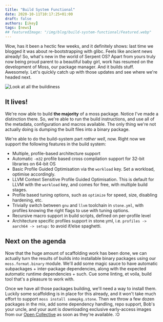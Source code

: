 ```yaml
---
title: "Build System Functional"
date: 2020-10-11T10:17:25+01:00
draft: false
authors: [ikey]
tags: [news]
## featuredImage: "/img/blog/build-system-functional/Featured.webp"
---
```


Wow, has it been a hectic few weeks, and it definitely shows: last time
we blogged it was about re-bootstrapping with glibc. Feels like ancient news
already! So, what's new in the world of Serpent OS? Apart from yours truly
now being proud parent to a beautiful baby girl, work has resumed on
the development of Moss, our package manager. And it builds stuff. Awesomely.
Let's quickly catch up with those updates and see where we're headed next.

<more></more>

![Look at all the buildiness](./Featured.webp)

## It lives!

We're now able to build **the majority** of a moss package. Notice I've made
a distinction there. So, we're able to run the build instructions, and use
all of the metadata, configuration and macros available. The only thing
we're not actually doing is dumping the built files into a binary package.

<YouTube title='It Lives!' videoId="orhb4yTws4I"/>

We're able to do the build-system part _rather well_, now. Right now
we support the following features in the build system:

 - Multiple, profile-based architecture support
 - Automatic `-m32` profile based cross compilation support for 32-bit libraries on 64-bit OS
 - Basic Profile Guided Optimisation via the `workload` key. Set a workload, optimise accordingly.
 - LLVM Context Sensitive Profile Guided Optimisation. This is default for LLVM with the `workload` key, and comes for free, with multiple build stages.
 - Profile based tuning options, such as `optimize` for speed, size, disabling hardening, etc.
 - Trivially switch between `gnu` and `llvm` toolchain in `stone.yml`, with profiles knowing the right flags to use with tuning options.
 - Recursive macro support in build scripts, defined on per-profile level
 - Architecture specific profiles support in stone.yml, i.e. `profiles -> aarch64 -> setup:` to avoid if/else spaghetti.

## Next on the agenda

Now that the huge amount of scaffolding work has been done, we can actually turn the results of builds
into installable binary packages using our `moss.format.binary` module. We'll add some magic sauce to
have automatic subpackages + inter-package dependencies, along with the expected automatic runtime
dependencies + such. Cue some linting, et voila, build tool that's a pleasure to work with.

Once we have all those packages building, we'll need a way to install them. Luckily some scaffolding
is in place for this already, and it won't take much effort to support `moss install somepkg.stone`.
Then we throw a few dozen packages in the mix, add some dependency handling, repo support, Bob's your
uncle, and your aunt is downloading exclusive early-access images from our [Open Collective](https://opencollective.com/serpent-os) as soon
as they're available. :O
